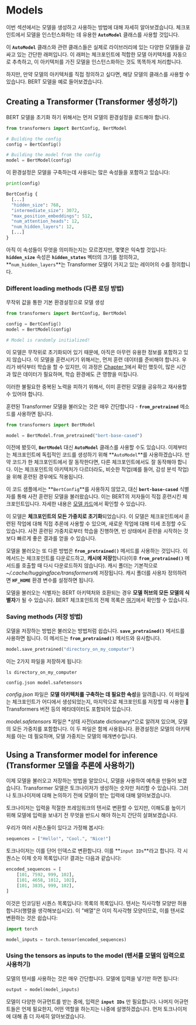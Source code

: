 # Models 

 이번 섹션에서는 모델을 생성하고 사용하는 방법에 대해 자세히 알아보겠습니다. 체크포인트에서 모델을 인스턴스화하는 데 유용한 **`AutoModel`** 클래스를 사용할 것입니다. 

 이 **`AutoModel`** 클래스와 관련 클래스들은 실제로 라이브러리에 있는 다양한 모델들을 감싸고 있는 간단한 래퍼입니다. 이 래퍼는 체크포인트에 적합한 모델 아키텍처를 자동으로 추측하고, 이 아키텍처를 가진 모델을 인스턴스화하는 것도 똑똑하게 처리합니다. 

 하지만, 만약 모델의 아키텍처를 직접 정의하고 싶다면, 해당 모델의 클래스를 사용할 수 있습니다. BERT 모델을 예로 들어보겠습니다. 

 ## Creating a Transformer (Transformer 생성하기) 

 BERT 모델을 초기화 하기 위해서는 먼저 모델의 환경설정을 로드해야 합나다. 

 ```py 
 from transformers import BertConfig, BertModel 

 # Building the config 
 config = BertConfig() 

 # Building the model from the config 
 model = BertModel(config) 
 ``` 

 이 환경설정은 모델을 구축하는데 사용되는 많은 속성들을 포함하고 있습니다: 

 ```py 
 print(config) 
 ``` 

 ```python out 
 BertConfig { 
   [...] 
   "hidden_size": 768, 
   "intermediate_size": 3072, 
   "max_position_embeddings": 512, 
   "num_attention_heads": 12, 
   "num_hidden_layers": 12, 
   [...] 
 } 
 ``` 

 아직 이 속성들이 무엇을 의미하는지는 모르겠지만, 몇몇은 익숙할 것입니다: **`hidden_size`** 속성은 **`hidden_states`** 벡터의 크기를 정의하고, **`num_hidden_layers`**는 Transformer 모델이 가지고 있는 레이어의 수를 정의합니다. 

 ### Different loading methods (다른 로딩 방법) 

 무작위 값을 통한 기본 환경설정으로 모델 생성 

 ```py 
 from transformers import BertConfig, BertModel 

 config = BertConfig() 
 model = BertModel(config) 

 # Model is randomly initialized! 
 ``` 

 이 모델은 무작위로 초기화되어 있기 때문에, 아직은 아무런 유용한 정보를 포함하고 있지 않습니다. 이 모델을 훈련시키기 위해서는, 먼저 훈련 데이터를 준비해야 합니다. 우리가 바닥부터 학습을 할 수 있지만, 이 과정은 [Chapter 1](/course/chapter1)에서 확인 했듯이, 많은 시간과 많은 데이터가 필요하며, 학습 환경에도 큰 영향을 미칩니다. 

 이러한 불필요한 중복된 노력을 피하기 위해서, 이미 훈련된 모델을 공유하고 재사용할 수 있어야 합니다. 

 훈련된 Transformer 모델을 불러오는 것은 매우 간단합니다 - **`from_pretrained`** 메소드를 사용하면 됩니다. 

 ```py 
 from transformers import BertModel 

 model = BertModel.from_pretrained("bert-base-cased") 
 ``` 

 이전에 봤듯이, **`BertModel`** 대신 **`AutoModel`** 클래스를 사용할 수도 있습니다. 이제부터는 체크포인트에 독립적인 코드를 생성하기 위해 **`AutoModel`**를 사용하겠습니다. 만약 코드가 한 체크포인트에서 잘 동작한다면, 다른 체크포인트에서도 잘 동작해야 합니다. 이는 체크포인트의 아키텍처가 다르더라도, 비슷한 작업(예를 들어, 감성 분석 작업)을 위해 훈련된 경우에도 적용됩니다. 

 이 코드 샘플에서는 **`BertConfig`**를 사용하지 않았고, 대신 **`bert-base-cased`** 식별자를 통해 사전 훈련된 모델을 불러왔습니다. 이는 BERT의 저자들이 직접 훈련시킨 체크포인트입니다. 자세한 내용은 [모델 카드](https://huggingface.co/bert-base-cased)에서 확인할 수 있습니다. 

 이 모델은 **체크포인트의 모든 가중치로 초기화**되었습니다. 이 모델은 체크포인트에서 훈련된 작업에 대해 직접 추론에 사용할 수 있으며, 새로운 작업에 대해 미세 조정할 수도 있습니다. 사전 훈련된 가중치로부터 학습을 진행하면, 빈 상태에서 훈련을 시작하는 것보다 빠르게 좋은 결과를 얻을 수 있습니다. 

 모델을 불러오는 또 다른 방법은 **`from_pretrained()`** 메서드를 사용하는 것입니다. 이 메서드는 체크포인트를 다운로드하고, **캐시에 저장**합니다(이후 **`from_pretrained()`** 메서드를 호출할 때 다시 다운로드하지 않습니다). 캐시 폴더는 기본적으로 *~/.cache/huggingface/transformers*에 저장됩니다. 캐시 폴더를 사용자 정의하려면 **`HF_HOME`** 환경 변수를 설정하면 됩니다. 

 모델을 불러오는 식별자는 BERT 아키텍처와 호환되는 경우 **모델 허브의 모든 모델의 식별자**가 될 수 있습니다. BERT 체크포인트의 전체 목록은 [여기](https://huggingface.co/models?filter=bert)에서 확인할 수 있습니다. 

 ### Saving methods (저장 방법) 

 모델을 저장하는 방법은 불러오는 방법처럼 쉽습니다. **`save_pretrained()`** 메서드를 사용하면 됩니다. 이 메서드는 **`from_pretrained()`** 메서드와 유사합니다. 

 ```py 
 model.save_pretrained("directory_on_my_computer") 
 ``` 

 이는 2가지 파일을 저장하게 됩니다: 

 ``` 
 ls directory_on_my_computer 

 config.json model.safetensors 
 ``` 

 *config.json* 파일은 **모델 아키텍처를 구축하는 데 필요한 속성**을 알려줍니다. 이 파일에는 체크포인트가 어디에서 생성되었는지, 마지막으로 체크포인트를 저장할 때 사용한 🤗 Transformers 버전 등의 메타데이터도 포함되어 있습니다. 

 *model.safetensors* 파일은 *상태 사전(state dictionary)*으로 알려져 있으며, 모델의 모든 가중치를 포함합니다. 이 두 파일은 함께 사용됩니다. 환경설정은 모델의 아키텍처를 아는 데 필요하며, 모델 가중치는 모델의 매개변수입니다. 

 ## Using a Transformer model for inference (Transformer 모델을 추론에 사용하기) 

 이제 모델을 불러오고 저장하는 방법을 알았으니, 모델을 사용하여 예측을 만들어 보겠습니다. Transformer 모델은 토크나이저가 생성하는 숫자만 처리할 수 있습니다. 그러나 토크나이저에 대해 논의하기 전에 모델이 받는 입력에 대해 알아보겠습니다. 

 토크나이저는 입력을 적절한 프레임워크의 텐서로 변환할 수 있지만, 이해도를 높이기 위해 모델에 입력을 보내기 전 무엇을 반드시 해야 하는지 간단히 살펴보겠습니다. 

 우리가 여러 시퀀스들이 있다고 가정해 봅시다: 

 ```py 
 sequences = ["Hello!", "Cool.", "Nice!"] 
 ``` 

 토크나이저는 이를 단어 인덱스로 변환합니다. 이를 **`input IDs`**라고 합니다. 각 시퀀스는 이제 숫자 목록입니다! 결과는 다음과 같습니다: 

 ```py no-format 
 encoded_sequences = [ 
     [101, 7592, 999, 102], 
     [101, 4658, 1012, 102], 
     [101, 3835, 999, 102], 
 ] 
 ``` 

 이것은 인코딩된 시퀀스 목록입니다: 목록의 목록입니다. 텐서는 직사각형 모양만 허용합니다(행렬을 생각해보십시오). 이 "배열"은 이미 직사각형 모양이므로, 이를 텐서로 변환하는 것은 쉽습니다: 

 ```py 
 import torch 

 model_inputs = torch.tensor(encoded_sequences) 
 ``` 

 ### Using the tensors as inputs to the model (텐서를 모델의 입력으로 사용하기) 

 모델의 텐서를 사용하는 것은 매우 간단합니다. 모델에 입력을 넣기만 하면 됩니다: 

 ```py 
 output = model(model_inputs) 
 ``` 

 모델이 다양한 어규먼트를 받는 중에, 입력은 **`input IDs`** 만 필요합니다. 나머지 어규먼트들은 언제 필요한지, 어떤 역할을 하는지는 나중에 설명하겠습니다. 먼저 토크나이저에 대해 좀 더 자세히 알아보겠습니다. 

 <EditOnGithub source="https://github.com/huggingface/course/blob/main/chapters/ko/chapter2/3.mdx" />
